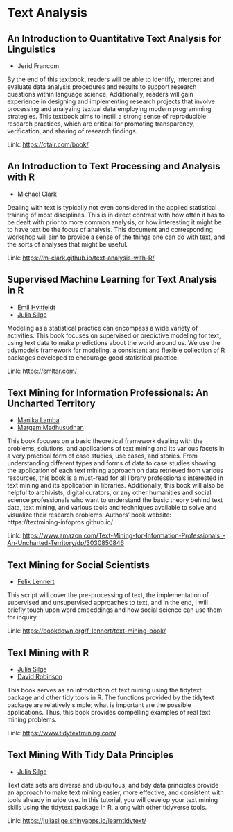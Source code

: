 # Text Analysis

## An Introduction to Quantitative Text Analysis for Linguistics

- Jerid Francom

By the end of this textbook, readers will be able to identify, interpret and evaluate data analysis procedures and results to support research questions within language science. Additionally, readers will gain experience in designing and implementing research projects that involve processing and analyzing textual data employing modern programming strategies. This textbook aims to instill a strong sense of reproducible research practices, which are critical for promoting transparency, verification, and sharing of research findings.

Link: [https://qtalr.com/book/](https://qtalr.com/book/)

## An Introduction to Text Processing and Analysis with R

- [Michael Clark](https://m-clark.github.io)

Dealing with text is typically not even considered in the applied statistical training of most disciplines. This is in direct contrast with how often it has to be dealt with prior to more common analysis, or how interesting it might be to have text be the focus of analysis. This document and corresponding workshop will aim to provide a sense of the things one can do with text, and the sorts of analyses that might be useful.

Link: [https://m-clark.github.io/text-analysis-with-R/](https://m-clark.github.io/text-analysis-with-R/)

## Supervised Machine Learning for Text Analysis in R

- [Emil Hvitfeldt](https://twitter.com/Emil_Hvitfeldt)
- [Julia Silge](https://twitter.com/juliasilge)

Modeling as a statistical practice can encompass a wide variety of
activities. This book focuses on supervised or predictive modeling for
text, using text data to make predictions about the world around us. We
use the tidymodels framework for modeling, a consistent and flexible
collection of R packages developed to encourage good statistical
practice.

Link: [https://smltar.com/](https://smltar.com/)

## Text Mining for Information Professionals: An Uncharted Territory

- [Manika Lamba](https://twitter.com/lamba_manika)
- [Margam Madhusudhan](https://twitter.com/drmadhusudhan)

This book focuses on a basic theoretical framework dealing with the problems, solutions, and applications of text mining and its various facets in a very practical form of case studies, use cases, and stories. From understanding different types and forms of data to case studies showing the application of each text mining approach on data retrieved from various resources, this book is a must-read for all library professionals interested in text mining and its application in libraries. Additionally, this book will also be helpful to archivists, digital curators, or any other humanities and social science professionals who want to understand the basic theory behind text data, text mining, and various tools and techniques available to solve and visualize their research problems. 
Authors' book website: https://textmining-infopros.github.io/

Link: [https://www.amazon.com/Text-Mining-for-Information-Professionals_-An-Uncharted-Territory/dp/3030850846](https://www.amazon.com/Text-Mining-for-Information-Professionals_-An-Uncharted-Territory/dp/3030850846)

## Text Mining for Social Scientists

- [Felix Lennert](https://twitter.com/felixlennert)

This script will cover the pre-processing of text, the implementation of supervised and unsupervised approaches to text, and in the end, I will briefly touch upon word embeddings and how social science can use them for inquiry.

Link: [https://bookdown.org/f_lennert/text-mining-book/](https://bookdown.org/f_lennert/text-mining-book/)

## Text Mining with R

- [Julia Silge](https://twitter.com/juliasilge)
- [David Robinson](https://twitter.com/drob)

This book serves as an introduction of text mining using the tidytext
package and other tidy tools in R. The functions provided by the
tidytext package are relatively simple; what is important are the
possible applications. Thus, this book provides compelling examples of
real text mining problems.

Link: [https://www.tidytextmining.com/](https://www.tidytextmining.com/)

## Text Mining With Tidy Data Principles

- [Julia Silge](https://twitter.com/juliasilge)

Text data sets are diverse and ubiquitous, and tidy data principles provide an approach to make text mining easier, more effective, and consistent with tools already in wide use. In this tutorial, you will develop your text mining skills using the tidytext package in R, along
with other tidyverse tools.

Link: [https://juliasilge.shinyapps.io/learntidytext/](https://juliasilge.shinyapps.io/learntidytext/)


